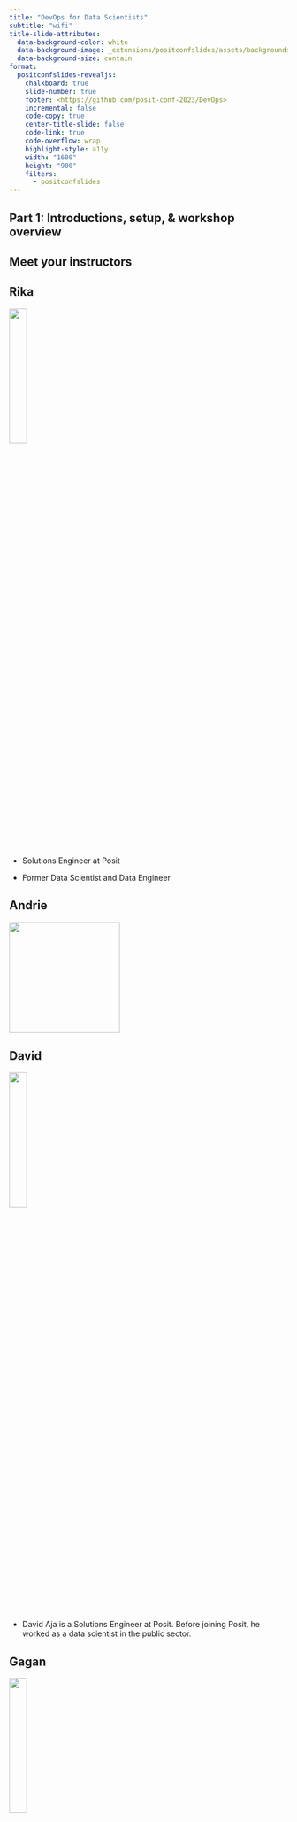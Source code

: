 ```yaml
---
title: "DevOps for Data Scientists"
subtitle: "wifi"
title-slide-attributes: 
  data-background-color: white
  data-background-image: _extensions/positconfslides/assets/backgrounds/toc-light.svg
  data-background-size: contain
format:
  positconfslides-revealjs: 
    chalkboard: true
    slide-number: true
    footer: <https://github.com/posit-conf-2023/DevOps>
    incremental: false
    code-copy: true
    center-title-slide: false
    code-link: true
    code-overflow: wrap
    highlight-style: a11y
    width: "1600"
    height: "900"
    filters:
      - positconfslides
---
```


## Part 1: Introductions, setup, & workshop overview {.toc-people-dark}

## Meet your instructors

::: panel-tabset
## Rika

![](images/rika_bio-01.jpeg){width="25%"}

-   Solutions Engineer at Posit

-   Former Data Scientist and Data Engineer

## Andrie

![](images/Andrie%20square%20500px.jpg){width="200"}

## David

![](images/edavidaja.jpeg){width="25%"}

-   David Aja is a Solutions Engineer at Posit. Before joining Posit, he worked as a data scientist in the public sector.

## Gagan

![](images/gagan.png){width="25%"}

-   Gagandeep Singh is a former software engineer and data scientist who has worked in a variety of cross-technology teams before joining Posit as a Solutions Engineer.

## Michael

-   Michael Mayer is a Solutions Engineer at Posit.
:::

## Solutions Engineering at Posit

![](images/sol-eng.png){width="25%"}

-   Posit's Solutions Engineering team aims to shrink the distance between the needs of Posit's customers and our Pro and Open Source offerings, leading with curiosity and technical excellence.

-   Our customer-facing work helps our customers deploy, install, configure, and use our Pro products.

## Special Thanks to Alex Gold!

![](images/_40A8864.jpg){width="278" height="192"}

Author of [DevOps for Data Science](www.do4ds.com)

Posit Solutions Engineering Team Director

## Introduce yourself to your neighbor

Take 5 minutes and introduce yourself to your neighbors.

-   How do you think DevOps can help you in your work?

-   What are you most looking forward to in the conference?

## Word Cloud

![](images/Screenshot%202023-09-13%20at%201.49.45%20PM.png)

## Logistics & Workshop Setup {.toc-people-dark}

## Wifi

Name: Posit Conf 2023 Password: `conf2023`

#### 💻 If your WIFI isn't working let us know as soon as possible!

## Pre-workshop Install

**Required**:\
<https://registry.hub.docker.com/signup>\
<https://github.com/signup>\

**Optional: (for local development)**\
<https://docs.docker.com/desktop/>\
<https://git-scm.com/book/en/v2/Getting-Started-Installing-Git>\
<https://quarto.org/docs/get-started/>\
<https://posit.co/downloads/>

## Workshop Install

+---------------------------+--------------------------------------+---------------------------------+
| Software                  | Link                                 | Credentials                     |
+===========================+======================================+=================================+
| Posit Workbench & Connect | <http://pos.it/class>                | Classroom ID: `DevOps_workshop` |
+---------------------------+--------------------------------------+---------------------------------+
| Docker Classroom          | <https://labs.play-with-docker.com/> | Docker Hub credentials          |
+---------------------------+--------------------------------------+---------------------------------+

## Documentation & Communication {.brackets-light}

All documents including slides are available on our website: <https://posit-conf-2023.github.io/DevOps/>

Discord channel - `DevOps-for-data-scientists`

Place a note on the back of your laptop

🟥 - I need help

🟩 - I'm done

## Daily Schedule {.brackets-light}

📅 September 17 and 18, 2023\
⏰ 09:00am - 5:00pm\
🏨 ROOM: TBD\
✍️TBD

| Time            | Topic |
|-----------------|-------|
| 10:30 - 11:00am | Break |
| 12:30 - 1:30pm  | Lunch |
| 3:00 - 3:30pm   | Break |

## Code of Conduct {.brackets-light}

<https://posit.co/code-of-conduct/>

You can report Code of Conduct violations in person, by email, or by phone.

## Workshop Goals

-   To understand how DevOps can help you in your work as data scientists

-   To understand the main principles and tools of DevOps

-   To get hands-on experience putting code into production using common DevOps workflows

-   To leave the workshop with some "assets" and skills you can use in your work

## Agenda & Lab Overview {.scrollable}

+------------------------------------+------------------------------------------------------+---------------------------------------------------------------------------------------------------------------------------------------------------------------+
| Section/Time                       | Topics                                               | Labs                                                                                                                                                          |
+====================================+======================================================+===============================================================================================================================================================+
| Part 1                             | Workshop overview                                    | Infrastructure & wifi setup                                                                                                                                   |
|                                    |                                                      |                                                                                                                                                               |
|                                    | Logistics & setup                                    |                                                                                                                                                               |
|                                    |                                                      |                                                                                                                                                               |
|                                    | Introductions                                        |                                                                                                                                                               |
+------------------------------------+------------------------------------------------------+---------------------------------------------------------------------------------------------------------------------------------------------------------------+
| Part 2: DevOps Principles & Tools  | Introduction to DevOps                               | Lab 1: Deploy your own Quarto website on Github Pages & Posit Connect using GitHub Actions \|                                                                 |
|                                    |                                                      |                                                                                                                                                               |
|                                    | Version control & github                             |                                                                                                                                                               |
|                                    |                                                      |                                                                                                                                                               |
|                                    | CI/CD                                                |                                                                                                                                                               |
|                                    |                                                      |                                                                                                                                                               |
|                                    | Reproducing workflows and environments               |                                                                                                                                                               |
+------------------------------------+------------------------------------------------------+---------------------------------------------------------------------------------------------------------------------------------------------------------------+
| Part 3: Docker for Data Scientists | How and why data scientists use docker in production | Lab #2: Write your own Dockerfile to deploy Open Source Shiny Server on [Docker playground](https://labs.play-with-docker.com/) and host an app on the server |
|                                    |                                                      |                                                                                                                                                               |
|                                    | Docker: overview and architecture                    |                                                                                                                                                               |
|                                    |                                                      |                                                                                                                                                               |
|                                    | Building docker images and containers                |                                                                                                                                                               |
|                                    |                                                      |                                                                                                                                                               |
|                                    | Ports & networking                                   |                                                                                                                                                               |
+------------------------------------+------------------------------------------------------+---------------------------------------------------------------------------------------------------------------------------------------------------------------+
| Part 4: Data Science in Production | Choosing your deployment method                      | Lab #3: Host and secure an API on Posit Connect                                                                                                               |
|                                    |                                                      |                                                                                                                                                               |
|                                    | APIs and when to use them                            |                                                                                                                                                               |
|                                    |                                                      |                                                                                                                                                               |
|                                    | Just enough auth                                     |                                                                                                                                                               |
|                                    |                                                      |                                                                                                                                                               |
|                                    | Logging & metrics & testing                          |                                                                                                                                                               |
+------------------------------------+------------------------------------------------------+---------------------------------------------------------------------------------------------------------------------------------------------------------------+
| Part 5: Discussion                 | Course feedback                                      | Workshop Survey                                                                                                                                               |
|                                    |                                                      |                                                                                                                                                               |
|                                    | Questions for the team                               |                                                                                                                                                               |
+------------------------------------+------------------------------------------------------+---------------------------------------------------------------------------------------------------------------------------------------------------------------+

## Supplemental Materials

https://

-   Linux
-   vim
-   Git
-   Cheat sheets

## Most important Linux commands {.smaller}

+----------+--------------------------------------------------------------------------------------------------------------------------------------------------------------------------------------------------------------------------------------------------------------------------------------------------------------------------------------------------------------------------------------------+--------------------------------------------------------------------------------------+
| Command  | Description                                                                                                                                                                                                                                                                                                                                                                                | Examples                                                                             |
+==========+============================================================================================================================================================================================================================================================================================================================================================================================+======================================================================================+
| *cd*     | change directory                                                                                                                                                                                                                                                                                                                                                                           | https://linuxize.com/post/linux-cd-command/                                          |
+----------+--------------------------------------------------------------------------------------------------------------------------------------------------------------------------------------------------------------------------------------------------------------------------------------------------------------------------------------------------------------------------------------------+--------------------------------------------------------------------------------------+
| *ls*     | list all files in current working directory;                                                                                                                                                                                                                                                                                                                                               | https://linuxize.com/post/how-to-list-files-in-linux-using-the-ls-command/           |
|          |                                                                                                                                                                                                                                                                                                                                                                                            |                                                                                      |
|          | add *-lha* flag for hidden files                                                                                                                                                                                                                                                                                                                                                           |                                                                                      |
+----------+--------------------------------------------------------------------------------------------------------------------------------------------------------------------------------------------------------------------------------------------------------------------------------------------------------------------------------------------------------------------------------------------+--------------------------------------------------------------------------------------+
| *pwd*    | print working directory                                                                                                                                                                                                                                                                                                                                                                    | https://linuxize.com/post/current-working-directory/                                 |
+----------+--------------------------------------------------------------------------------------------------------------------------------------------------------------------------------------------------------------------------------------------------------------------------------------------------------------------------------------------------------------------------------------------+--------------------------------------------------------------------------------------+
| *touch*  | create a file                                                                                                                                                                                                                                                                                                                                                                              | https://linuxize.com/post/linux-touch-command/                                       |
+----------+--------------------------------------------------------------------------------------------------------------------------------------------------------------------------------------------------------------------------------------------------------------------------------------------------------------------------------------------------------------------------------------------+--------------------------------------------------------------------------------------+
| *mkdir*  | create a directory                                                                                                                                                                                                                                                                                                                                                                         | https://linuxize.com/post/how-to-create-directories-in-linux-with-the-mkdir-command/ |
+----------+--------------------------------------------------------------------------------------------------------------------------------------------------------------------------------------------------------------------------------------------------------------------------------------------------------------------------------------------------------------------------------------------+--------------------------------------------------------------------------------------+
| *vim*    | open a file in Vim text editor                                                                                                                                                                                                                                                                                                                                                             | https://linuxize.com/post/how-to-save-file-in-vim-quit-editor/                       |
+----------+--------------------------------------------------------------------------------------------------------------------------------------------------------------------------------------------------------------------------------------------------------------------------------------------------------------------------------------------------------------------------------------------+--------------------------------------------------------------------------------------+
| *curl*   | command-line utility for transferring data from or to a server. Uses one of the supported protocols including HTTP, HTTPS, [SCP](https://linuxize.com/post/how-to-use-scp-command-to-securely-transfer-files/) , [SFTP](https://linuxize.com/post/how-to-use-linux-sftp-command-to-transfer-files/) , and [FTP](https://linuxize.com/post/how-to-use-linux-ftp-command-to-transfer-files/) | https://linuxize.com/post/curl-command-examples/                                     |
+----------+--------------------------------------------------------------------------------------------------------------------------------------------------------------------------------------------------------------------------------------------------------------------------------------------------------------------------------------------------------------------------------------------+--------------------------------------------------------------------------------------+
| *echo*   | print argument to standard output                                                                                                                                                                                                                                                                                                                                                          | https://linuxize.com/post/echo-command-in-linux-with-examples/                       |
+----------+--------------------------------------------------------------------------------------------------------------------------------------------------------------------------------------------------------------------------------------------------------------------------------------------------------------------------------------------------------------------------------------------+--------------------------------------------------------------------------------------+
| *\$PATH* | environmental variable that includes colon-delimited list of directories where the shell searches for executable files                                                                                                                                                                                                                                                                     | https://linuxize.com/post/how-to-add-directory-to-path-in-linux/                     |
+----------+--------------------------------------------------------------------------------------------------------------------------------------------------------------------------------------------------------------------------------------------------------------------------------------------------------------------------------------------------------------------------------------------+--------------------------------------------------------------------------------------+

## What we won't cover

-   How to become a DevOps engineer

-   Python-based workflows

-   In-depth security and auth practices

## Part 2: DevOps Principles & Tools {.toc-people-dark}

## Section Goals

-   To understand the main principles of DevOps and how they can improve data science workflows.

-   To get familiar with the DevOps toolkit.

-   To get familiar with how the `renv` package helps create reproducible environments for your R projects.

-   To get comfortable using the terminal for interacting with git and github.

-   To understand how to authenticate to github using SSH or HTTPS.

-   To practice creating a CI/CD workflow using yaml and Github Actions.

# "DevOps is a set of cultural norms, practices, and supporting tooling to help make the process of developing and deploying software smoother and lower risk."

::: footer
Definition credit:Alex Gold, https://www.do4ds.com
:::

::: notes
Let's get into it. We're at a DevOps workshop - so what is it. This is a best effort attempt by our very own Alex Gold, but its still a squishy broad buzz word that's defined differently across organization. Let's discuss how the concept of devops came about.
:::

## But first...a very brief history lesson

![](images/pheonix.webp){width="304"}

![](images/devops.jpg){width="304"}

::: notes
Reason for squishy definition is because it developed organically in the 2007-2009, across social media, twitter tag #devops was popular, online communities and became more organized through conferences, workshops, and grassroots attempts at implementation at diff companies. Then was introduced into larger companies like Intel, PayPal, Facebook.

Became more popular through work by Gene Kim and Patrick Debois and others - Pheonix Project is actually a novel about an IT project at a made-up company.

So what were all these people trying to do - what was the context? All trying to create something.
:::

## So you want to create an app?

![](images/mobius.png)

::: notes
Let's talk about what it looks like to create an application. On one side you had developers creating some sort of application - let's say a stock trading application, so your end user are stock traders

Devs would work on creating the code for this app, get requirements, test it and then package up all the source code in some way so that its executable and that it could be deployed somehow to those end users you'd configure the server, install any tools and frameworks needed to run the code, and then launch.

Now your stock traders are using their application - maybe they're giving feedback somehow or errors are being logged. Another team is monitoring the environment and seeing if servers are able to handle the load of all the users.

But eventually you'd need to fix bugs or release new features or maybe change things so that the app could handle more end users -

your dev team make updates, version those changes, test them, re-launch the app and you do this over and over again in some sort or release process -- so you have this continuous cycle of releasing your app, finding something to fix or add, testing that change, integrating that code, and then releasing the app..

Making this continuous process as fast, efficient, accurate, and low risk is the goal of devops.

sounds pretty efficient right -
:::

## Problems DevOps tries to solve

-   Siloed teams
-   Miscommunication
-   Slow & manual release cycles
-   Technical knowledge siloes
-   Incompatible systems or tech stacks
-   Opaque undocumented processes

::: notes
So this is the idealized example - but what was it like in practice 20 years ago. You want to make the release process as fast as possible but you also want it to be tested and free of bugs. And this introduces a natural conflict between speed and stability

 You have the same goals of speed and accuracy - but this process of continuous integration, of testing, of automating processes so that your users can get their hands on the app - didnt exist.

One problem is that the entire process is siloed between the creation of the code and the deployment of your app. So your developers finish their code and then throw it over the fence to ops. Maybe they then throw it to security or to QA. But there was no formal alliance in place or processes on how the teams work together. Because each team is seemingly working on one part - the code vs. the deploy - there's also technical knowledge siloes - each team only knows their bit but not anything else.

So imagine this stock trading app - your developers are creating cool new features so that you can easily buy and sell stock, maybe even see data on whats happening in the market. But they're not necessarily thinking about how the app is secured or if its compliant with federal regulations or if user data is protected. Obvi this is a worst case scenario - but you get the picture.

So as the app is built it keeps getting thrown back and forth between the two teams and leads to one of the major problems that devops is trying to fix - really slow and manual bureaucratic release process.

On the technical side, a lot of the actual work is done manually. So you can imagine one team running tests manually in one environment - maybe the environment itself is created manually, or someone manually sizing up or fixing a server. This takes time, you need to get approval from people, and its not easily reproduced or really documented anywhere. Also, there is a lot of room for error and if things break its not easy to roll back bugs.

Problem becomes how do you automate this release process, make it streamlined, less error prone, improve how all these teams integrate and operate, and at the end of the day make the process of getting the app into the hands of your users much faster.
:::

## Common DevOps Principles

-   Collaboration

-   Continuous Integration & Delivery

-   Automation

-   Reproducibility

-   Culture change

::: notes
As the field of devops developed, there are different implementations/diff technologies of what devops means - these happen differently at different companies But there have been some common philosophies and best practices that have come out that I've seen consistently across the entire ecosystem.

First - **everyone** that's involved in the creation of this application should be collaborating and working together. This is my wink wink moment for you all of why devops is so important for data scientists

Then we have this concept of **Continuous Integration & Delivery** - we'll take about this in greater length in a few minutes - but this is the process of 1. the coding of the app 2. the versioning of that code is some kind of repository 3. testing those changes 4. integrating them into the app if those tests are passed 5. And then that continuous process of releasing those changes into production

So for the CI/CD process to work and specifically to work quickly - we will need some level of **automation** as we move through that cyclical process. You don't want to have to pause things to get approval or manually change things when tests pass - you want it to get to the user as quickly as possible after everything has been tested.

The next piece is **reproducibility**. You have different teams working on different pieces of the puzzle, but at the end of the day the end result is the same. Everyone is working on that same app - in this case our stock platform. So as jobs go from one team to another team and as your app goes from development to testing to finally your users, you want to make sure that there's a common ecoystem that everyone is working in. When you're testing your app you want to make sure that your environment is as similar to what is going to be in real-life or what is called "production". You also want to make sure that your code itself is reproducible and that it works for users regardless of their location or their computer or their browser maybe.

The last piece that I find really interesting is the concept of **culture change**. So what needs to change in your organization so that you're able to function while still holding this tension or conflict between speed and stability. How do you make sure that teams that have different incentives - for example security team vs. a data team - are able to work together.

So let me pause - that's a lot - everyone got a bit of a history lesson but as far as i'm aware no one here is a software developer or an IT engineer. So that brings me to this very important question: But
:::

## Why should we as data scientists care about this?

```{=html}
```
::: notes
lets have a little thought experiment
:::

## Has this ever happened to you?

::: columns
::: {.column width="50%"}
[You come back to code from a year ago and now it doesnt run!]{.fragment fragment-index="1"}
:::

::: {.column width="50%"}
[Reproducibility]{.fragment fragment-index="2" style="color: blue;"}
:::
:::

::: columns
::: {.column width="50%"}
[You need to hand off your model to the Engineering team but they only code in Java]{.fragment fragment-index="3"}
:::

::: {.column width="50%"}
[Continuous Integration & Delivery & Collaboration]{.fragment fragment-index="4" style="color: blue;"}
:::
:::

::: columns
::: {.column width="50%"}
[Your boss asks you to share that Shiny app with a client but the ops team is too busy working on their roadmap to help you deploy it somewhere.]{.fragment fragment-index="5"}
:::

::: {.column width="50%"}
[Culture Change]{.fragment fragment-index="6" style="color: blue;"}
:::
:::

## Why should data scientists/analysts care about DevOps?

::: incremental
-   Data scientists are developers!

-   Data science careers have moved from academic sphere to tech and software but education hasnt always followed

-   Automation, collaboration, testing can dramatically improve data work and improve reproducibility

-   The many hats of a data scientist

-   Improve collaboration & communication with other teams
:::

::: notes
spent a lot of time talking about teams working together to create a shared product. Data scientists are a part of that team. DS is a relatively new field and creating data-intensive apps is a huge part of tech world today.

DS career paths started in academia - not a lot of best practices are taught
:::

## Responsibility of the analyst

::: columns
::: {.column width="50%"}
![](images/Screenshot%202023-08-22%20at%203.26.22%20PM.png)
:::

::: {.column width="50%"}
![](images/Screenshot%202023-09-10%20at%2012.18.42%20PM.png)
:::
:::

::: notes
I mentioned before that a lot of DS comes from academia and research. So the concept of reproducing your results - especially if those results play a role in how medicines or medical devices are developed - is incredibly important.

2005 essay by John Ioannidis in scientific journal on what is known as the replicability crisis in scientific publishing, arguing that majority medical research studies cannot be replicated.

So as data scientists and we are curators of the data and are responsible for its legitimacy in many ways - obv cant always control it of course.

This second paper started looking a method of reproducing results - namely Jupyter notebooks - and found a lot of ways that reproducibility was improved but also a lot of places where things could have been done better and some best practices for how to do that - in what we call literate programming.

**27,271** Notebooks:

-   **11,454** could not declare dependencies

-   **5,429** could not successfully install declared dependencies

-   **9,185** returned an error when ran

-   **324** returned a different result than originally reported

Let's get back to our principles:
:::

## The Devops Process Flow

![](images/Concept%20Map.jpg){width="690"}

## Profileration of tools

![](images/ecosystem.png)

::: notes
proliferation of tools, source code management, repo management, build tools, data management, deployment, container services, config management, monitoring, cloud services
:::

## An opinionated take on tools

-   CI/CD
-   Environment Management
-   Version Control & Git workflows
-   Package Management
-   Automation & Build tools
-   Continuous Monitoring and Logging

::: notes
these are the ones that we're going to be covering - definitely not going to be a complete overview of the entire ecosystem - but in my opinion the most important tool types to get you started quickly. We will also be discussing this in the context of ds and how these types of tools can fit in a data workflow - and hopefully improve it.
:::

## The CI/CD Pipeline

![](images/cicd.png)

::: notes
-   As we discussed before CI/CD is an iterative cycle of small steps to quickly build, test, and deploy your code - this is a critical component of devops.

-   So CI/CD is often said in the same breath - as it makes up a continuous pipeline  - but its actually pretty discrete parts so I want to make sure we understand how they differ.

-Continuous integration (CI) - this is where you or anyone who writes code, automatically builds, tests, and commits code changes into a shared repository; This is usually triggered by an automatic process where the code is built, tested and then either passes or fails. This step is focused on improving the actual build or application as quickly as possible.

Different types of tests - from unit tests to integration tests to regression tests.

-Continuous delivery (CD) and deployment are less focused on the build but on the actual installation and distribution of your build. This includes an automated process to deploy across different environments - from development to testing and finally to production. Delivery is the process for the final release - that "push of a button step" to get to prod.
:::

## Environment Management {.smaller}

+----------------------------------------------------------------------+--------------------------------+--------------------------------+
| Dev                                                                  | Test                           | Prod                           |
+======================================================================+================================+================================+
| exploratory analysis and experiments                                 | as similar to prod as possible | separate from dev and test     |
|                                                                      |                                |                                |
| often just your local desktop                                        | unit & integration testing     | created using code             |
|                                                                      |                                |                                |
| "sandbox" with data that's as close to real as possible | data validation                | code promotion process + tests |
|                                                                      |                                |                                |
| access to R/Python packages                                          |                                | completely automatic           |
+----------------------------------------------------------------------+--------------------------------+--------------------------------+

::: notes
unit test - testing individual units of code to make sure it does what you want it to do

integration test - make sure putting pieces together doesnt introduce any errors

want to be able to reproduce the environments as closely as possible
:::

## Version Control & Workflows

![](images/Screenshot%202023-08-23%20at%2011.20.04%20AM.png)

::: notes
Version control is a main tool for Continuous Integration -

lots of variants - git, github., svn, gitlab, etc

distributed version control - everyone has their own repo

can track changes and roll them back

can fix merge conflicts

an an iterative process to build, test, collaborate on your code to above environments. Very commonly, individuals work on separate branches that are then tested and reviewed by colleagues before they are merged into a main branch.

In addition to the action of promoting your code - its also important to have processes in place for how the code integration process occurs - includes humans coming together and making some decisions -

e.g code reviews, process for your team, how to name things, pull requests, merging, feature branching, automatic tests
:::

## Lab Activity - developing locally using Quarto

🟥 - I need help

🟨 - I'm still working

🟩 - I'm done

Login to pos.it/class with code `devops_workshop`

Lab 1 Part 1:

:::{.notes}

Show how to login to the workshop environment and where the lab is

5 minutes

:::

## Is version control secure?

-   Our code is still saved locally
-   How do we make sure that the code we push to Github (or elsewhere) is secure?

## A short auth teaser

-   We can use a variety of data sharing "transfer protocols"
-   Protocols specify what kind of traffic is moving between 2 machines
-   Use different security mechanisms
-   Ports on the host and destination specifies where to direct the traffic

![](images/Screenshot%202023-09-07%20at%209.28.32%20AM.png)

::: notes

Add diagram - http and https two computers with ports

There are lots of diff transfer protocols; what you use depends on what kind data is being transferred and your security requirements. So for example, maybe you're sending plain text or email or a webpage.

Protocols as well as processes or application run on specific ports. A port is a virtual point where network connections start and end. Allow computers to easily differentiate between different kinds of traffic. So for example, Shiny Server runs on port 3838, Workbench runs on ...

whether its email, text, files, etc  Ports are software-based and managed by a computer's operating system. Ports  emails go to a different port than webpages, for instance, even though both reach a computer over the same Internet connection.
:::

## Git protocol options

| http    | https    | SSH     |
|---------|----------|---------|
| port 80 | port 443 | port 22 |

http - text sent over the internet

https - http encrypted with "SSL/TLS"

SSH - secure shell

::: notes
we'll be using https - because ... from jenny bryans happy git with R

hypertext transfer protocol When a web user wants to load or interact with a web page, their web browser sends an HTTP request to the origin server that hosts the website's files. These requests are essentially lines of text that are sent via the internet.

https : http encrypted with SSL/TLS - digital certificates that establish an encrypted connected

SSH: secure shell, public-key cryptography to authenticate the client, used for remote logins, command line execution

HTTPS is simpler. For most services besides Github, you just have to enter in your username and password, and you'll be able to push and pull code.

You don't have to juggle multiple SSH keys around to use multiple devices.

Port 443, which HTTPS uses, is open in basically any firewall that can access the internet. That isn't always the case for SSH.

The primary downside for most people is that you must enter your Git password/token every time you push. While it gets added to a cache, it's not configured to cache permanently (though this can be changed). With SSH keys, it just uses the key file on disk every time.

Where SSH takes the lead is with the authentication factor---the key. The length of it alone makes it harder to accidentally leak, and due to it being unwieldy and unique, it's generally more secure.
:::

## Reproducing your environment

What are the layers that need to be reproduced across your dev, test, and prod environments?

What's your most difficult reproducibility challenge?

## Layers of reproducibility

![](images/Screenshot%202023-09-13%20at%208.23.56%20PM.png)

::: notes
-   code - scripts, configs, applications
-   Packages
-   System - r and python depend on underlying system software - for example, spatial analysis packages, or anything that requires Java - rJava
-   OS
-   Hardware - processors Intel chip, silicon chip
:::

## Packages vs. Libraries vs. Repositories

**Package** - contains code, functions, data, and documentation.

**Library** - is a directory where packages are installed.

**Repository** - a collection of packages. CRAN is a public external repository that is a network of servers that distribute R along with R packages.

::: notes
packages - Can be be distributed as SOURCE (a directory with all package components), [BINARIES](https://solutions.posit.co/envs-pkgs/environments/repositories/index.html#binary-packages) (contains files in OS-specific format) or as a BUNDLE (compressed file containing package components, similar to source).

library - You can have user-level or project-level libraries. Run `.libPaths()` to see yours. To use a package in has to be installed in a library with `install.packages()` and then loaded into memory with `library(x)` .

repo - others include pypi, bioconducter, private repos
:::

## `renv` workflow

![](images/Screenshot%202023-09-06%20at%208.31.22%20PM.png)

::: notes
1.  Use a version control system e.g.[git](https://git-scm.com/) with [GitHub](https://github.com/)

2.  One user (should explicitly initialize `renv` in the project, This will create the initial `renv` lockfile, and also write the `renv` auto-loaders to the project's `.Rprofile` and `renv/activate.R`. These will ensure the right version of `renv` is downloaded and installed for your collaborators when they start in this project.

3.  push your code alongside the generated lockfile `renv.lock`. Be sure to also share the generated auto-loaders in `.Rprofile` and `renv/activate.R`.

4.  After this has completed, they can then use [`renv::restore()`](https://rstudio.github.io/renv/reference/restore.html) to restore the project library locally on their machine.
:::

## Example

``` {.libpaths()}
# install.packages("renv")
renv::init()
renv::snapshot()
lapply(.libPaths(), list.files)
```

::: footer
🔍 Live code
:::

## Lab Activity - `renv` workflow & github authentication

🟥 - I need help

🟨 - I'm still working

🟩 - I'm done

Lab 1: Part 2 & 3

:::{.notes}
You'll be doing renv in your workbench environment both in your console for r code and in the terminal for git commands
you'll also need to log in to your github account where you'll be creating an upstream repository to link with your local code.

we'll be using https auth but there's also information if you later want to test out ssh

10-15 minutes
:::

## Build tools

-   Production-identical environments for development

-   Infrastructure as code

-   Automation with Github Actions/Jenkins

::: notes
prod-identical - help you build isolated environments and tested and debug code;  docker, kubernetes, other container services

IaC - quickly re-provision your entire environment with code (chef, puppet, dockr, terraform, ansible) instead of fixing it, just tear it down and restart it

tools that automate the process of building and deploying your code once it goes from your dev env to test and prod

You also have support tools - that are used across a lot of these tools - I want to discuss one of them here -
YAML
:::

::: footer
Illustration credit:
:::

## Power of YAML

-   YAML Ain't Markup Language

-   communication of data between people and computers.

-   human friendly

-   configures files across many execution environments including Docker, virtual machines, K8s, helm, IaaS, etc

## YAML

```         
EmpRecord:  
  emp01:
    name: Michael
    job: Manager
    skills: 
      - Improv
      - Public speaking
      - People management
  emp02:
    name: Dwight
    job: Assistant to the Manager
    skills: 
      - Martial Arts
      - Beets
      - Sales
```
-   whitespace indentation denotes structure

-   Colons separate keys and their values

-   Dashes are used to denote a list

## Example - YAML in action

-   Docker compose [yaml file](https://github.com/rstudio/rstudio-docker-products/blob/dev/docker-compose.ym) to spin up all 3 Posit Pro products

::: footer
🔍 Live code
:::

## Exercise - Inspect your YAML

🟥 - I need help

🟨 - I'm still working

🟩 - I'm done

Inspect your \_quarto.yml file and identify what each part of it does using the quarto site.

:::{.notes}
2-5 minutes - render your site to help
:::

## Automation Build Tools

-   Automate steps in your workflow
-   Incorporate continuous integration process
-   Work with your version control system

:::{.notes}
- we'll be discussing GHA Actions - which is a CI tool that is handy because it uses the same platform as your versioned repositories

:::

## Quarto Publish GHA Flow
- show regular quarto publish with arrows
- show github actions flow to ghp and connect

## GHA Structure

![](images/Screenshot%202023-09-10%20at%201.32.42%20PM.png)

-   A github action allows us to create workflows that are triggered by a github action such as a push or pull to a branch

- uses yaml format

-   Build tools + version control in on system

-   Parts of a GHA - trigger, job, steps

-   Workflows can include tests, markdown renders, shell scripts, cron jobs, or deployments. They can be as simple or as complicated as you need. Open-source community provides a ton of examples of actions.

-   Open source collection of "available" actions

1.  In the previous exercise we created a repo - we can use it to see what kind of actions we can create

https://github.com/Rikagx/workshop_testing/blob/master/.github/workflows/publish.yaml

github.com/actions

https://github.com/r-lib/actions
:::


## Actions Ecosystem

github.com/actions

github.com/r-lib/actions

https://github.com/Rikagx/ssh_testing/actions/new

## Syntax {.smaller}

```         
go through yaml file for the lab
```

## Lab Activity

🟥 - I need help

🟨 - I'm still working

🟩 - I'm done

Part 4 of Lab: Deploy Quarto with GHA including the exercises

:::{.notes}
we'll be doing a few things
- create a gh branch
- publish to github
- create a gha with a yaml file
- create an api key for connect
- update yaml file
- push everything

:::

## Part 3 Goals: Docker for Data Scientists

-   to understand different docker workflows
-   to learn common docker syntax for building and running containers
-   to get hands on experience building and running containers
-   to explore the linux file system

## Introduction to Docker

-   Open-source tool.
-   Package applications and its dependencies in a unit called a container.
-   Create isolated environments for different experiments.
-   Share work with colleagues without environment setup issues.

::: notes
Docker is a tool that allows you to virtualize (put your computer in the cloud) everything you need to create an application or in this case a data science product You can share containers with colleagues without requiring them to have to set up their own local machines Without something like this, in order to recreate or test code that someone else wrote, you'd need every developer to download the same dependencies, configurations, scripts and make sure that it ran on their machine - whether thats a mac, or windows, or linux or some other operating system
:::

## Lifecycle

Dockerfile - script of instruction to build an image

Image - read-only instructions that build everything you need to run an application. Made up of layers

Container - isolated instance of a running image

Image Registry - repository for images

![](images/lifecycle.png)

::: footer
Illustration credit: Alex Gold, do4ds.com
:::

## How do data scientists use docker?

## Docker as testing environment

![](images/Screenshot%202023-09-12%20at%209.49.46%20AM.png)

## Example

``` bash
docker pull postgres:12
docker pull postgres:latest
docker container ls -a
docker run -d -e POSTGRES_PASSWORD=mysecretpassword --name postgres_early imageID
docker run -d -e POSTGRES_PASSWORD=mysecretpassword --name postgres_new imageID
docker container ls -a
docker stop
docker restart
```

::: footer
🔍 Live code
:::

::: notes
a dockerfile is the recipe to build a docker images this recipe is stored in some sort of repository, this can be private, public, or dockerhub - which is the default a docker image contains lightweight instructions to create your application. Docker images use something called layers which makes it super easy and quick to update. Layers start at a base layer which is usually the linux operating system and then they go up to the application layer. a container is the environment for a running process of an image - so if an image is running then its using a container instance. You can have multiple containers running at the same time. But once you delete it everything inside of it goes away.

Let's see an example of what this looks like in practice. Lets say we need to use a postgres sql database for some testing - but we want to test using an older and a newer version of postgres.

Lets go to Dockerhub and search for it. We can see official images but there are also thousands of them created by people- hub only has images not dockerfiles or containers themselves. docker image ls - lets list all the images that we have docker pull postgres:12 - see how its pulling and extracting all these layers - but what if we want a newer version or what if we need to run both versions on our machine

docker pull postgres:latest - notice how some of these layers already exist so it takes a lot less time

Lets go on dockerhub and see if we can understand a bit more about the layers https://hub.docker.com/layers/library/postgres/12/images/sha256-a97fd76ab09599e2ddc15c90a87f9a4a2a60551d99f8e7397f12a1d606d7f0ab?context=explore -

we can see that there are a lot of layers but its hard to understand what exactly is happening - lets look at the dockerfile that shows us the recipe for postgres - this is usually saved in a [github](https://github.com/docker-library/docs/blob/master/postgres/README.md) repo - not on dockerhub which is just images

every docker file starts with a from command - this is the base layers that starts the image, then we are running some things, copying , env variables, and starting

lets run the image and see
:::

## Docker as development environment

![](images/Screenshot%202023-09-12%20at%2010.00.41%20AM.png)

## Example

```         
# pull the image
docker pull rocker/rstudio:4.2.2

# run container
docker run --rm \
           -p 8888:8787 \
           -e PASSWORD=password \
           rocker/rstudio:4.2.2
```

## Docker as a portable app (in production)

![](images/shiny.png){width="74"}

![](images/plumber.png){width="74"}

![](images/bookdown.png){width="74"}

![](images/tidymodels.png){width="74"}

## Example

![](images/Screenshot%202023-09-12%20at%2010.14.39%20AM.png)

## Docker for CI/CD

![](images/docker_ci.png)

## Example

```         
jobs:
  build:
    runs-on: ubuntu-latest
    steps:
      -
        name: Checkout
        uses: actions/checkout@v3
      -
        name: Login to Docker Hub
        uses: docker/login-action@v2
        with:
          username: ${{ secrets.DOCKERHUB_USERNAME }}
          password: ${{ secrets.DOCKERHUB_TOKEN }}
      -
        name: Set up Docker Buildx
        uses: docker/setup-buildx-action@v2
      -
        name: Build and push
        uses: docker/build-push-action@v4
        with:
          context: .
          file: ./Dockerfile
          push: true
          tags: ${{ secrets.DOCKERHUB_USERNAME }}/latest
```

::: notes
-   Data scientists benefit from Docker's consistency and reproducibility.

-   Create isolated environments for different experiments.

-   Share work with colleagues without environment setup issues.

-   **Consistency:** Containers ensure that applications run the same way across different environments.

-   **Isolation:** Containers isolate applications and their dependencies, preventing conflicts.

-   **Portability:** Containers can run on any system that supports Docker, reducing "it works on my machine" issues.
:::

## Docker as a platform

![](images/shiny-01.png){width="100"}

![](images/rsconnect.png){width="100"}

## Example

```         
docker run -d -p 3838:3838 rocker/shiny
```

## Virtual Machine vs. Container

![](images/Screenshot%202023-09-03%20at%209.56.54%20AM.png)

::: notes
containers are very lightweight which makes it really easy and quick to spin them up

this is because the container itself doesnt have a host operating system or any hardware - intel chip, apple chip etc - this is in the docker engine or runtime which we will look at in the architecture
:::

## Docker Architecture

![](images/Screenshot%202023-08-30%20at%2011.31.56%20AM.png)

::: notes
-   Docker uses a client-server architecture. The Docker client talks to the Docker daemon.

-   The Docker client - is the primary way that users interface with Docker via CLI

-   The Docker daemon does the heavy lifting of building, running, and distributing your Docker containers

-   The Docker client and daemon can run on the same system, or you can connect a Docker client to a remote Docker daemon. The Docker client and daemon communicate using a REST API, over UNIX sockets or a network interface.

-   Registry is a Repository for Docker images (e.g., Docker Hub) where you can store and share images.

-   Docker engine is a container runtime that runs on diffrent OS's. Set up the isolated environment for your container
:::

## Mode for running containers

+------------------------------------------------------------+-------------------+--------------------------------------------------------------------------------------------------------------------------------------------------------------------------------------------------------------------+
| Mode                                                       | Run command       | Use case                                                                                                                                                                                                           |
+============================================================+===================+====================================================================================================================================================================================================================+
| Detached                                                   | `docker run -d`   | This runs the container in the **background** so the container keeps running until the application process exits, or you stop the container. Detached mode is often used for production purposes.                  |
+------------------------------------------------------------+-------------------+--------------------------------------------------------------------------------------------------------------------------------------------------------------------------------------------------------------------+
| Interactive + terminal                                     | `docker run -it`  | This runs the container in the **foreground** so you are unable to access the command prompt. Interactive mode is often used for development and testing.                                                          |
+------------------------------------------------------------+-------------------+--------------------------------------------------------------------------------------------------------------------------------------------------------------------------------------------------------------------+
| Remove everything once the container is done with its task | `docker run --rm` | This mode is used on foreground containers that perform **short-term tasks** such as tests or database backups. Once it is removed anything you may have downloaded or created in the container is also destroyed. |
+------------------------------------------------------------+-------------------+--------------------------------------------------------------------------------------------------------------------------------------------------------------------------------------------------------------------+

## Lab Activity

🟥 - I need help

🟨 - I'm still working

🟩 - I'm done

Complete Lab 2: Part 1

## Container Debugging

-   Interactive mode

-   `docker exec`

-   Logging

```         
docker run -it -d ubuntu
docker container ls -a 
docker exec -it CONTAINER_ID bash

docker container run -d --name mydb \
 --name mydb \
 -e MYSQL_ROOT_PASSWORD=my-secret-pw \ 
 mysql
 
 docker container logs mydb
```

::: footer
🔍 Live code
:::

## Lab Activity

🟥 - I need help

🟨 - I'm still working

🟩 - I'm done

Complete Lab 2: Part 2

## Port Mapping with `docker run -p`

```         
docker pull httpd:alpine
docker pull httpd:latest

docker inspect --format='{{.Config.ExposedPorts}}' httpd:latest
docker inspect --format='{{.Config.ExposedPorts}}' httpd:alpine

docker run -p DockerHostPort:ApplicationPort

docker run -d -p 81:80 --name httpd-latest httpd:latest
curl http://localhost:81

docker run -d -p 80:80 --name httpd-alpine httpd:alpine
curl http://localhost:80
```

::: footer
🔍 Live code
:::

## Persisting data with Docker

-   State is persistent information that is recorded and recalled later

-   Containers are designed to be ephemeral e.g. stateless by default

-   Data applications are usually stateful and more complex to deploy

## Docker examples

-   volume mount

-   bind mount

-   external storage

-   shared file system

## Putting it all together

https://github.com/rstudio/rstudio-docker-products/blob/dev/docker-compose.yml

::: notes
-   **docker-compose:** A tool for defining and running multi-container Docker applications.
-   Uses a YAML file to define services, networks, and volumes.
-   Simplifies the orchestration of complex applications.
:::

## Lab Activity

🟥 - I need help

🟨 - I'm still working

🟩 - I'm done

Complete Lab 2: Part 3 Complete Lab 2: Part 4

## Building Docker Images

-   Images are build using a Dockerfile or interactively "on-the-fly"

-   Steps to version and share your images on Dockerhub (or a different repository)

make this a diagram Step 1: Commit Step 2: Tag Step 3: Push

## Lab Activity

🟥 - I need help

🟨 - I'm still working

🟩 - I'm done

Complete Lab 2: Part 5

## Dockerfile Build Commands

| Command | Description |
|---------|-------------|
| FROM    |             |
| ENV     |             |
| COPY    |             |
| RUN     |             |
|         |             |
|         |             |
|         |             |

## Dockerfile Example

Walk through Posit Connect [Dockerfile](https://github.com/rstudio/rstudio-docker-products/blob/dev/connect/Dockerfile.ubuntu2204)

## Activity

Complete Lab 2: Part 6

## Part 4: Data Science in Production

## Data Science in Production {.content-dark}

-   Presentation Layer

-   Processing Layer

-   Data store Layer

## Choosing the right presentation layer

-   [Alex's flow chart](https://do4ds.com/chapters/sec1/1-2-proj-arch.html)

-   credit text

## Choosing an API

![](images/apis.png)

## Production "State"

Questions to ask once your content is able to be consumed by your intended audience

-   Where is it deployed?

-   Is it secure and accessible?

-   Is it maintainable?

-   Does it scale?

-   Is your code efficiently written?

-   Is it tested?

## Where is it deployed?

list of PaaS / Caas and highlight Connect

## Lab Activity:

🟥 - I need help

🟨 - I'm still working

🟩 - I'm done

Part 1: Host API on Posit Connect

## Is it secure?

-   Basic Auth

-   API keys

-   Token-based

## Securing credentials

-   username and password

-   centralized credential server

-   SSO

## Is it accessible?

RBAC

## Lab Activity:

🟥 - I need help

🟨 - I'm still working

🟩 - I'm done

Part 2:

## Is it maintainable

git-backed deploymnet

## Is it scalable?

scaling up vs. scaling out

connect shiny resource options

## Is your code efficient?

-   data storage

-   computations

-   caches

## Is it tested

testing as part of CI/CD

## 
